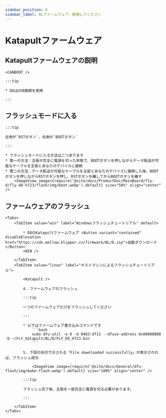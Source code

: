 ```yaml
---
sidebar_position: 6
sidebar_label: BLファームウェア、無視してください
---
```







# Katapultファームウェア

## Katapultファームウェアの説明

    <CANBOOT />

    :::tip

    * D8はUSB接続を使用

    :::

## フラッシュモードに入る

    :::tip

    左側が`RSTボタン`、右側が`BOOTボタン`

    :::

    * フラッシュモードに入る方法は二つあります
    * 第一の方法：主板が完全に電源を切った状態で、BOOTボタンを押しながらデータ転送が可能なケーブルを主板とあなたのデバイスに接続
    * 第二の方法：データ転送が可能なケーブルを主板とあなたのデバイスに接続した後、BOOTボタンを押しながらRSTボタンを押し、RSTボタンを離してからBOOTボタンを離す
        <ImageView image={require('@site/docs/ProductDoc/MainBoard/fly-d/fly-d8-h723/flash/img/boot.webp').default} size="50%" align="center" />

## ファームウェアのフラッシュ
    <Tabs>
        <TabItem value="win" label="Windowsフラッシュチュートリアル" default>

            * D8のKatapultファームウェア <Button variant="contained" disableElevation href="https://cdn.mellow.klipper.cn/firmware/BL/D.zip">自動ダウンロード</Button>
            <WIN />

        </TabItem>
        <TabItem value="linux" label="ホストマシンによるフラッシュチュートリアル">

            <Katapult />

            4. ファームウェアのフラッシュ

            :::tip

            一つのファームウェアだけをフラッシュしてください

            :::

            * 以下はファームウェア書き込みコマンドです
                ```bash
                sudo dfu-util -a 0 -d 0483:df11 --dfuse-address 0x08000000 -D ~/FLY_Katapult/BL/D/FLY_D8_H723.bin
                ```

            5. 下図の矢印で示される「File downloaded successfully」が表示されれば、フラッシュ成功

                <ImageView image={require('@site/docs/General/dfu-flash/img/make-flash.webp').default} size="100%" align="center" />

            :::tip

            フラッシュ完了後、主板を一度完全に電源を切る必要があります。

            :::

        </TabItem>
    </Tabs>